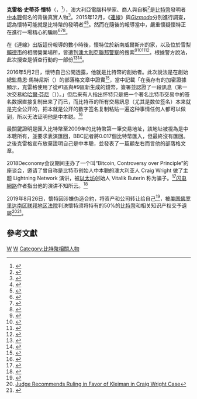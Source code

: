 {{noteTA
|G1=地名
}}
{{Infobox person
| name          = 克雷格·史蒂芬·懷特
| image         =
| birth_date    = {{birth year and age|1970|10}}<ref>{{cite web | url=http://www.smh.com.au/technology/technology-news/bitcoins-mysterious-creator-satoshi-nakamoto-could-be-australian-man-craig-steven-wright-report-20151208-glixin.html | title=Bitcoin's mysterious creator Satoshi Nakamoto could be Australian man Craig Steven Wright: report | work=[[The_Sydney_Morning_Herald|The Sydney Morning Herald]] | date=December 9, 2015 | accessdate=December 9, 2015 | last1=Biggs | first1=Tim | archive-date=2016-05-06 | archive-url=https://web.archive.org/web/20160506181027/http://www.smh.com.au/technology/technology-news/bitcoins-mysterious-creator-satoshi-nakamoto-could-be-australian-man-craig-steven-wright-report-20151208-glixin.html | dead-url=no }}</ref>
| birth_place   = {{AUS}}[[布里斯班|布里斯班]]
| nationality   = {{AUS}}
| occupation    = [[電腦科學家|電腦科學家]]
| alma_mater    = [[查爾斯史都華大學|查爾斯史都華大學]]
| education = [[神學|神學]]博士與其他高等學位<ref name="BI">{{cite news |url=http://www.businessinsider.com/incredible-career-of-craig-steven-wright-australian-scientist-suspected-of-creating-bitcoin-2015-12 |title=The incredible career of the Australian scientist suspected of creating Bitcoin |first=Simon |last=Thomsen |publisher=''[[Business_Insider|Business Insider]]'' |date=9 December 2015 |accessdate=2016-05-02 |archive-date=2019-05-25 |archive-url=https://web.archive.org/web/20190525133655/https://www.businessinsider.com/incredible-career-of-craig-steven-wright-australian-scientist-suspected-of-creating-bitcoin-2015-12 |dead-url=no }}</ref>
}}
'''克雷格·史蒂芬·懷特'''（{{lang-en|Craig Steven Wright}}，{{bd|1970年|10月}}<ref>{{cite news |url=http://companydb.uk/08260048-denariuz-ltd |title=Denariuz Ltd 08260048 company information |date=2015 |publisher=Company Database UK |accessdate=2016-05-02 |archive-date=2015-12-22 |archive-url=https://web.archive.org/web/20151222145241/http://companydb.uk/08260048-denariuz-ltd |dead-url=no }}</ref>），澳大利亞電腦科學家、商人與自稱<ref>{{Cite web |url=http://www.economist.com/news/business-and-finance/21698060-craig-wright-reveals-himself-as-satoshi-nakamoto |title=存档副本 |accessdate=2016-05-02 |archive-date=2018-08-25 |archive-url=https://web.archive.org/web/20180825235308/http://www.economist.com/news/business-and-finance/21698060-craig-wright-reveals-himself-as-satoshi-nakamoto |dead-url=no }}</ref>是[[比特幣|比特幣]]發明者[[中本聰|中本聰]]假名的背後真實人物<ref>{{Cite web |url=http://www.bbc.com/news/technology-36168863 |title=Creator of Bitcoin digital cash reveals identity |accessdate=2016-05-02 |archive-date=2018-01-07 |archive-url=https://web.archive.org/web/20180107035542/http://www.bbc.com/news/technology-36168863 |dead-url=no }}</ref>。2015年12月，《[[連線|連線]]》與''[[Gizmodo|Gizmodo]]''分別進行調查，認為懷特可能就是比特幣的發明者<ref>{{cite web | url=http://www.wired.com/2015/12/bitcoins-creator-satoshi-nakamoto-is-probably-this-unknown-australian-genius/ | title=Bitcoin's Creator Satoshi Nakamoto Is Probably This Unknown Australian Genius | work=[[Wired_(magazine)|Wired]] | date=December 8, 2015 | accessdate=December 8, 2015 | last1=Greenberg | first1=Andy | last2=Branwen | first2=Gwern | archive-date=2015-12-10 | archive-url=https://web.archive.org/web/20151210025320/http://www.wired.com/2015/12/bitcoins-creator-satoshi-nakamoto-is-probably-this-unknown-australian-genius/ | dead-url=no }}</ref><ref>{{cite web | url=http://gizmodo.com/this-australian-says-he-and-his-dead-friend-invented-bi-1746958692 | title=This Australian Says He and His Dead Friend Invented Bitcoin | publisher=[[Gizmodo|Gizmodo]] | date=December 8, 2015 | accessdate=December 8, 2015 | last1=Biddle | first1=Sam | last2=Cush | first2=Andy | archive-date=2020-11-29 | archive-url=https://web.archive.org/web/20201129042458/https://gizmodo.com/this-australian-says-he-and-his-dead-friend-invented-bi-1746958692 | dead-url=no }}</ref>。然而在隨後的報導當中，嚴重懷疑懷特正在進行一場精心的騙局<ref>{{Cite news |url=http://www.wired.com/2015/12/new-clues-suggest-satoshi-suspect-craig-wright-may-be-a-hoaxer/ |title=New Clues Suggest Craig Wright, Suspected Bitcoin Creator, May Be a Hoaxer |work=[[Wired_(magazine)|Wired]] |date=11 December 2015 |first=Andy |last=Greenberg |accessdate=2016-05-02 |archive-date=2020-11-12 |archive-url=https://web.archive.org/web/20201112030945/https://www.wired.com/2015/12/new-clues-suggest-satoshi-suspect-craig-wright-may-be-a-hoaxer/ |dead-url=no }}</ref><ref>{{cite news |url=http://www.newyorker.com/business/currency/bizarre-saga-craig-wright-latest-inventor-bitcoin |publisher=''[[The_New_Yorker|The New Yorker]]'' |first=Maria |last=Bustillos |title=The Bizarre Saga of Craig Wright, the Latest “Inventor of Bitcoin” |accessdate=2016-05-02 |archive-date=2020-11-08 |archive-url=https://web.archive.org/web/20201108120408/http://www.newyorker.com/business/currency/bizarre-saga-craig-wright-latest-inventor-bitcoin |dead-url=no }}</ref><ref>{{cite news |url=http://www.zdnet.com/article/sgi-denies-links-with-alleged-bitcoin-founder-craig-wright/ |title=SGI denies links with alleged bitcoin founder Craig Wright |publisher=[[ZDNet|ZDNet]] |date=11 December 2015 |first=Aimee |last=Chanthadavong |accessdate=2016-05-02 |archive-date=2020-11-08 |archive-url=https://web.archive.org/web/20201108095755/https://www.zdnet.com/article/sgi-denies-links-with-alleged-bitcoin-founder-craig-wright/ |dead-url=no }}</ref>。

在《連線》出版這份報導的數小時後，懷特位於新南威爾斯州{{le|高登 (新南威爾斯州)|Gordon, New South Wales|高登}}的家，以及位於雪梨[[賴德市|賴德市]]的相關營業場所，皆遭到[[澳大利亞聯邦警察|澳大利亞聯邦警察]]的搜索<ref>{{cite news |url=http://www.cnet.com/au/news/bitcoin-whodunit-leads-to-oz/ |title=Bitcoin whodunit leads to Oz |publisher=[[CNET|CNET]] |first=Carrie |last=Mihalcik |date=10 December 2015 |accessdate=2016-05-02 |archive-date=2018-08-31 |archive-url=https://web.archive.org/web/20180831211933/https://www.cnet.com/au/news/bitcoin-whodunit-leads-to-oz/ |dead-url=no }}</ref><ref>{{cite news |url=http://www.bbc.com/news/world-australia-35048309 |title='Bitcoin founder's' Australia home raided by Sydney police |publisher=[[BBC_News|BBC News]] |date=9 December 2015 |accessdate=2016-05-02 |archive-date=2020-11-08 |archive-url=https://web.archive.org/web/20201108162609/https://www.bbc.com/news/world-australia-35048309 |dead-url=no }}</ref><ref>{{cite news |title=Police Raid Sydney Home of Man Who Reportedly Created Bitcoin |work=[[Bloomberg_Businessweek|Bloomberg Businessweek]] |date=9 December 2015 |first1=Edward |last1=Johnson |first2=Angus |last2=Whitley |url=http://www.bloomberg.com/news/articles/2015-12-09/police-raid-sydney-home-of-man-who-reportedly-created-bitcoin |accessdate=2016-05-02 |archive-date=2020-11-11 |archive-url=https://web.archive.org/web/20201111204602/https://www.bloomberg.com/news/articles/2015-12-09/police-raid-sydney-home-of-man-who-reportedly-created-bitcoin |dead-url=no }}</ref><ref>{{cite news |url=http://www.reuters.com/article/us-australia-bitcoin-exclusive-idUSKBN0TS0AB20151209 |title=Australian police raid Sydney home of reported bitcoin creator |publisher=[[Reuters|Reuters]] |first=Byron |last=Kaye |date=9 December 2015 |accessdate=2016-05-02 |archive-date=2020-11-10 |archive-url=https://web.archive.org/web/20201110233127/https://www.reuters.com/article/us-australia-bitcoin-exclusive-idUSKBN0TS0AB20151209 |dead-url=no }}</ref>。根據警方說法，此次搜查是{{le|澳大利亞稅務局|Australian Taxation Office}}偵查行動的一部份<ref>{{cite web | url=http://www.theguardian.com/technology/2015/dec/09/bitcoin-founder-craig-wrights-home-raided-by-australian-police | title=Reported bitcoin 'founder' Craig Wright's home raided by Australian police | publisher=[[The_Guardian|The Guardian]] | date=December 8, 2015 | accessdate=December 8, 2015 | last1=Hunt | first1=Elle | last2=Farrell | first2=Paul | archive-date=2020-11-08 | archive-url=https://web.archive.org/web/20201108164601/https://www.theguardian.com/technology/2015/dec/09/bitcoin-founder-craig-wrights-home-raided-by-australian-police | dead-url=no }}</ref><ref>{{cite web | url=http://www.dailytelegraph.com.au/news/bitcoin-mystery-home-of-man-believed-to-be-currency-founder-raided/story-fni0cx4q-1227639557901 | title=Bitcoin mystery: Home of man believed to be currency founder raided | publisher=[[The_Daily_Telegraph|The Daily Telegraph]] | date=December 9, 2015 | accessdate=December 9, 2015}}</ref>。

2016年5月2日，懷特自己公開透露，他就是比特幣的創始者。此次說法是在{{le|比特幣基金會|Bitcoin Foundation}}創始總監喬恩·馬特尼斯（{{lang|en|Jon Matonis}}）的部落格文章中證實<ref>{{cite web | url=http://themonetaryfuture.blogspot.no/2016/05/how-i-met-satoshi.html | title=How I Met Satoshi | publisher=The Monetary Future | date=May 2, 2016 | accessdate=2016-05-02 | archive-date=2018-05-11 | archive-url=https://web.archive.org/web/20180511013654/http://themonetaryfuture.blogspot.no/2016/05/how-i-met-satoshi.html | dead-url=no }}</ref>，當中記載「在我存有的加密證據顯示，克雷格使用了從#1區與#9區新生成的錢幣，簽署並認證了一段訊息（第一次交易給[[哈爾·芬尼|哈爾·芬尼]]〔{{lang|en|Hal Finney}}〕）。」但后来有人指出怀特只是把一个著名比特币交易中的签名数据直接复制出来了而已，而比特币的所有交易訊息（尤其是数位签名）本来就是完全公开的，把本就是公开的数字签名复制粘贴一遍这种事情任何人都可以做到，所以无法证明他是中本聪。<ref>{{cite web|title=为什么说这个中本聪是假的，至少也是没证据证明他是真的。_申屠青春_新浪博客|url=http://blog.sina.com.cn/s/blog_a18a54310102wieu.html|date=2016-05-04|accessdate=2019-02-27|archive-date=2019-02-28|archive-url=https://web.archive.org/web/20190228004539/http://blog.sina.com.cn/s/blog_a18a54310102wieu.html|dead-url=no}}</ref>

最關鍵證明是匯入比特幣至2009年的比特幣第一筆交易地址，該地址被視為是中本聰所有，並要求表演匯回，BBC記者將0.017個比特幣匯入，但最終沒有匯回。之後克雷格宣布放棄證明自己是中本聪，並發表了一篇顧左右而言他的部落格文章。

2018Deconomy会议期间主办了一个叫“Bitcoin, Controversy over Principle”的座谈会，邀请了曾自称是比特币创始人中本聪的澳大利亚人 Craig Wright 做了主题 Lightning Network 演讲，被[[以太坊|以太坊]]创始人 Vitalik Buterin 称为骗子。<ref>{{cite web|title=Deconomy 2018 Heats Up|url=https://www.youtube.com/watch?v=TglmWKJBTec|date=2018-04-03|accessdate=2018-04-04|archive-date=2020-11-21|archive-url=https://web.archive.org/web/20201121115004/https://www.youtube.com/watch?v=TglmWKJBTec|dead-url=no}}</ref>[[闪电網路|闪电網路]]作者指出他的演讲不知所云。<ref>{{cite web|title=Ethereum Founder Confronts Self-Proclaimed Bitcoin Creator Craig Wright, Calls Him a Fraud - Slashdot|url=https://slashdot.org/story/18/04/03/1947222/ethereum-founder-confronts-self-proclaimed-bitcoin-creator-craig-wright-calls-him-a-fraud|website=slashdot.org|language=en|accessdate=2018-04-04|archive-date=2020-11-09|archive-url=https://web.archive.org/web/20201109033351/https://slashdot.org/story/18/04/03/1947222/ethereum-founder-confronts-self-proclaimed-bitcoin-creator-craig-wright-calls-him-a-fraud|dead-url=no}}</ref>

2019年8月26日，懷特因涉嫌伪造合約，将{{en-link|戴夫·克萊曼|Dave Kleiman}}资产和公司转让给自己<ref>{{Cite web |url=https://www.bloomberg.com/news/articles/2019-06-28/self-proclaimed-bitcoin-inventor-says-fortune-inaccessible |title=Self-Proclaimed Bitcoin Inventor Says Fortune Inaccessible |accessdate=2019-08-29 |archive-date=2020-05-23 |archive-url=https://web.archive.org/web/20200523172552/https://www.bloomberg.com/news/articles/2019-06-28/self-proclaimed-bitcoin-inventor-says-fortune-inaccessible |dead-url=no }}</ref>，被[[美国佛罗里达南区联邦地区法院|美国佛罗里达南区联邦地区法院]]判決懷特须将持有的50%的[[比特幣|比特幣]]和相关知识产权交予{{en-link|戴夫·克萊曼|Dave Kleiman}}遺屬<ref>[https://www.coindesk.com/judge-recommends-ruling-in-favor-of-kleiman-in-craig-wright-case?utm_source=twitter&utm_medium=coindesk&utm_term=&utm_content=&utm_campaign=Organic%20 Judge Recommends Ruling in Favor of Kleiman in Craig Wright Case]</ref><ref>{{Cite web |url=https://modernconsensus.com/cryptocurrencies/bitcoin/exclusive-interview-with-craig-wright-just-after-ordered-to-pay-5-billion-in-bitcoin/ |title=EXCLUSIVE: First interview with Craig Wright after judge orders him to pay $5 billion in bitcoin |accessdate=2019-08-31 |archive-date=2020-11-07 |archive-url=https://web.archive.org/web/20201107230930/https://modernconsensus.com/cryptocurrencies/bitcoin/exclusive-interview-with-craig-wright-just-after-ordered-to-pay-5-billion-in-bitcoin/ |dead-url=no }}</ref>。

==參考文獻==
{{reflist|2}}

{{比特幣}}

[[Category:澳大利亚计算机科学家|W]]
[[Category:布里斯本人|W]]
[[Category:比特幣相關人物|Category:比特幣相關人物]]
